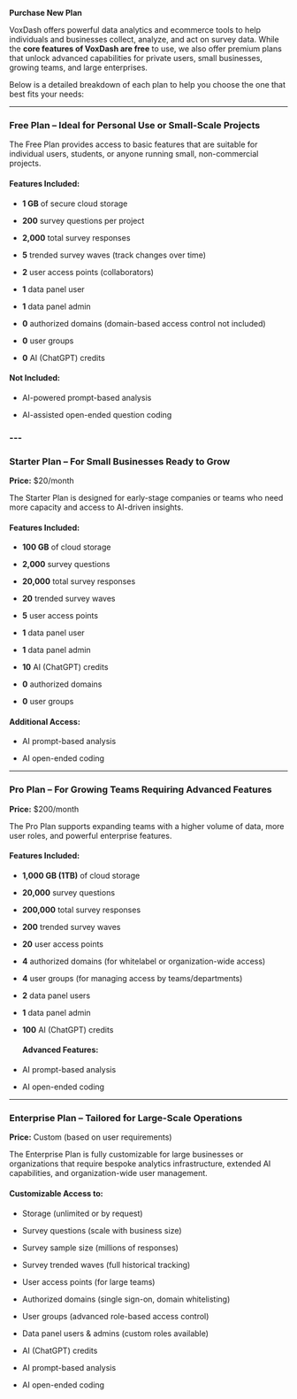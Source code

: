 **Purchase New Plan**

VoxDash offers powerful data analytics and ecommerce tools to help individuals and businesses collect, analyze, and act on survey data. While the **core features of VoxDash are free** to use, we also offer premium plans that unlock advanced capabilities for private users, small businesses, growing teams, and large enterprises.

Below is a detailed breakdown of each plan to help you choose the one that best fits your needs:

---

### **Free Plan – Ideal for Personal Use or Small-Scale Projects**

The Free Plan provides access to basic features that are suitable for individual users, students, or anyone running small, non-commercial projects.

#### **Features Included:**

* **1 GB** of secure cloud storage

* **200** survey questions per project

* **2,000** total survey responses

* **5** trended survey waves (track changes over time)

* **2** user access points (collaborators)

* **1** data panel user

* **1** data panel admin

* **0** authorized domains (domain-based access control not included)

* **0** user groups

* **0** AI (ChatGPT) credits

#### **Not Included:**

* AI-powered prompt-based analysis

* AI-assisted open-ended question coding

### ---

### **Starter Plan – For Small Businesses Ready to Grow**

**Price:** $20/month

The Starter Plan is designed for early-stage companies or teams who need more capacity and access to AI-driven insights.

#### **Features Included:**

* **100 GB** of cloud storage

* **2,000** survey questions

* **20,000** total survey responses

* **20** trended survey waves

* **5** user access points

* **1** data panel user

* **1** data panel admin

* **10** AI (ChatGPT) credits

* **0** authorized domains

* **0** user groups

####  **Additional Access:**

* AI prompt-based analysis

* AI open-ended coding

---

### **Pro Plan – For Growing Teams Requiring Advanced Features**

**Price:** $200/month

The Pro Plan supports expanding teams with a higher volume of data, more user roles, and powerful enterprise features.

#### **Features Included:**

* **1,000 GB (1TB)** of cloud storage

* **20,000** survey questions

* **200,000** total survey responses

* **200** trended survey waves

* **20** user access points

* **4** authorized domains (for whitelabel or organization-wide access)

* **4** user groups (for managing access by teams/departments)

* **2** data panel users

* **1** data panel admin

* **100** AI (ChatGPT) credits

  #### **Advanced Features:**

* AI prompt-based analysis

* AI open-ended coding

---

### **Enterprise Plan – Tailored for Large-Scale Operations**

**Price:** Custom (based on user requirements)

The Enterprise Plan is fully customizable for large businesses or organizations that require bespoke analytics infrastructure, extended AI capabilities, and organization-wide user management.

#### **Customizable Access to:**

* Storage (unlimited or by request)

* Survey questions (scale with business size)

* Survey sample size (millions of responses)

* Survey trended waves (full historical tracking)

* User access points (for large teams)

* Authorized domains (single sign-on, domain whitelisting)

* User groups (advanced role-based access control)

* Data panel users & admins (custom roles available)

* AI (ChatGPT) credits

* AI prompt-based analysis

* AI open-ended coding

